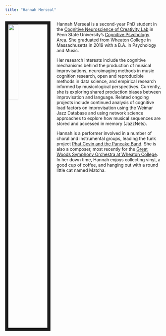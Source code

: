 ```yaml
---
title: "Hannah Merseal"
---
```


<img src = "images/Hannah_Picture.jpg" style="width:25%; border:10px solid; margin-right: 20px" align="left">

Hannah Merseal is a second-year PhD student in the [Cognitive Neuroscience of Creativity Lab](https://beatylab.la.psu.edu/) in Penn State University's [Cognitive Psychology Area](https://psych.la.psu.edu/graduate/program-areas/cognitive). She graduated from Wheaton College in Massachusetts in 2019 with a B.A. in Psychology and Music. 

Her research interests include the cognitive mechanisms behind the production of musical improvisations, neuroimaging methods in music cognition research, open and reproducible methods in data science, and empirical research informed by musicological perspectives. Currently, she is exploring shared production biases between improvisation and language. Related ongoing projects include continued analysis of cognitive load factors on improvisation using the Weimar Jazz Database and using network science approaches to explore how musical sequences are stored and accessed in memory (JazzNets).

Hannah is a performer involved in a number of choral and instrumental groups, leading the funk project [Phat Cevin and the Pancake Band](https://www.youtube.com/watch?v=gsPICTCBVWY). She is also a composer, most recently for the [Great Woods Symphony Orchestra at Wheaton College](https://youtu.be/lduWI3GpodI?t=208). In her down time, Hannah enjoys collecting vinyl, a good cup of coffee, and hanging out with a round little cat named Matcha.

